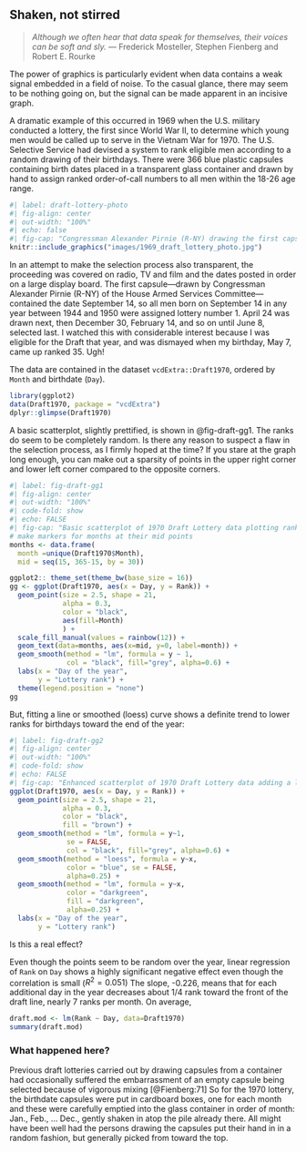## Shaken, not stirred

>_Although we often hear that data speak for themselves, their voices can be soft and sly._ --- Frederick Mosteller, Stephen Fienberg and Robert E. Rourke

The power of graphics is particularly evident when data contains a weak signal embedded in a field of noise. To the casual glance, there may seem to be nothing going on, but the signal can be made apparent in an incisive graph.

A dramatic example of this occurred in 1969 when the U.S. military conducted a lottery, the first since World War II,
to determine which young men would be called up to serve in the Vietnam War for 1970. The U.S. Selective Service had devised a system to rank eligible men according to a random drawing of their birthdays. 
There were 366 blue plastic capsules containing birth dates placed in a transparent glass container and drawn by hand to assign ranked order-of-call numbers to all men within the 18-26 age range.

```r
#| label: draft-lottery-photo
#| fig-align: center
#| out-width: "100%"
#| echo: false
#| fig-cap: "Congressman Alexander Pirnie (R-NY) drawing the first capsule for the Selective Service draft, Dec 1, 1969. Source: https://en.wikipedia.org/wiki/Draft_lottery_(1969)#/media/File:1969_draft_lottery_photo.jpg"
knitr::include_graphics("images/1969_draft_lottery_photo.jpg")
```

In an attempt to make the selection process also transparent, the proceeding was
covered on radio, TV and film and the dates posted in order on a large display board.
The first capsule---drawn by Congressman Alexander Pirnie (R-NY) of the House Armed Services Committee---contained the date September 14, so all men born on September 14 in any year between 1944 and 1950 were assigned lottery number 1. 
April 24 was drawn next, then December 30, February 14, and so on until June 8,
selected last.
I watched this with considerable interest because I was eligible for the Draft that
year, and was dismayed when my birthday, May 7, came up ranked 35. Ugh!


The data are contained in the dataset `vcdExtra::Draft1970`, ordered by `Month` and birthdate (`Day`).

```r
library(ggplot2)
data(Draft1970, package = "vcdExtra")
dplyr::glimpse(Draft1970)
```

A basic scatterplot, slightly prettified, is shown in @fig-draft-gg1. 
The ranks do seem to be completely random.  Is there any reason to suspect
a flaw in the selection process, as I firmly hoped at the time?
If you stare at the graph long enough, you can make out a sparsity of points in the
upper right corner and lower left corner compared to the opposite corners.

```r
#| label: fig-draft-gg1
#| fig-align: center
#| out-width: "100%"
#| code-fold: show
#| echo: FALSE
#| fig-cap: "Basic scatterplot of 1970 Draft Lottery data plotting rank order of selection against birthdates in the year. Points are colored by month. The horizontal line is at the average rank."
# make markers for months at their mid points
months <- data.frame(
  month =unique(Draft1970$Month),
  mid = seq(15, 365-15, by = 30))

ggplot2:: theme_set(theme_bw(base_size = 16))
gg <- ggplot(Draft1970, aes(x = Day, y = Rank)) +
  geom_point(size = 2.5, shape = 21, 
             alpha = 0.3, 
             color = "black", 
             aes(fill=Month)
             ) +
  scale_fill_manual(values = rainbow(12)) +
  geom_text(data=months, aes(x=mid, y=0, label=month)) +
  geom_smooth(method = "lm", formula = y ~ 1,
              col = "black", fill="grey", alpha=0.6) +
  labs(x = "Day of the year",
       y = "Lottery rank") +
  theme(legend.position = "none") 
gg
```

But, fitting a line or smoothed (loess) curve shows a definite trend to lower 
ranks for birthdays toward the end of the year:

```r
#| label: fig-draft-gg2
#| fig-align: center
#| out-width: "100%"
#| code-fold: show
#| echo: FALSE
#| fig-cap: "Enhanced scatterplot of 1970 Draft Lottery data adding a linear regression line and loess smooth."
ggplot(Draft1970, aes(x = Day, y = Rank)) +
  geom_point(size = 2.5, shape = 21, 
             alpha = 0.3, 
             color = "black", 
             fill = "brown") +
  geom_smooth(method = "lm", formula = y~1,
              se = FALSE,
              col = "black", fill="grey", alpha=0.6) +
  geom_smooth(method = "loess", formula = y~x,
              color = "blue", se = FALSE,
              alpha=0.25) +
  geom_smooth(method = "lm", formula = y~x,
              color = "darkgreen",
              fill = "darkgreen", 
              alpha=0.25) +
  labs(x = "Day of the year",
       y = "Lottery rank")

```

Is this a real effect? 
<!-- The Spearman $\rho$ rank correlation between -->
<!-- `Rank` and `Day` is significantly negative: -->

<!-- ```{r spearman} -->
<!-- stats::cor.test(~ Rank + Day, data=Draft1970, method="spearman") |>  -->
<!--   purrr::pluck("estimate") -->
<!-- ``` -->
 
Even though the points seem to be random over the year, linear regression of `Rank` on `Day` shows a highly significant negative effect even though the 
correlation is small ($R^2 = 0.051$) The slope, -0.226,
means that for each additional day in the year decreases about 1/4 rank toward
the front of the draft line, nearly 7 ranks per month.
On average,
```r
draft.mod <- lm(Rank ~ Day, data=Draft1970)
summary(draft.mod)
```


### What happened here?

Previous draft lotteries carried out by drawing capsules from a container had occasionally suffered the embarrassment of an empty capsule being selected 
because of vigorous mixing [@Fienberg:71] So for the 1970 lottery, the birthdate capsules were
put in cardboard boxes, one for each month and these were carefully emptied into the glass container in order of month: Jan., Feb., ... Dec., gently shaken in atop the pile already there.  All might have been well had the persons drawing the capsules
put their hand in in a random fashion, but generally picked from toward the top.

